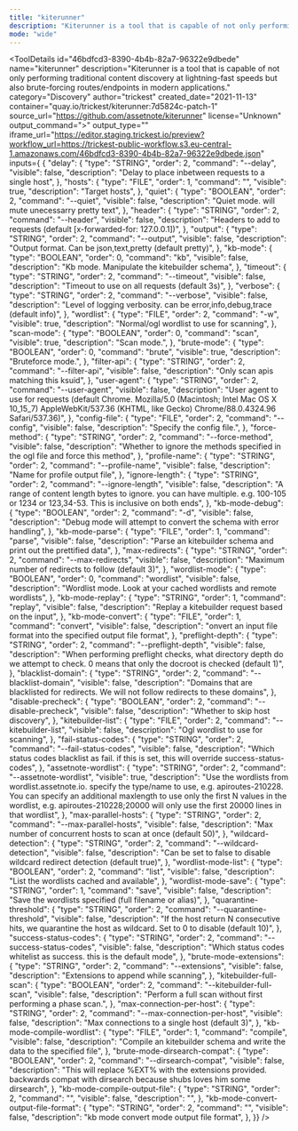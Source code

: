 ```yaml
---
title: "kiterunner"
description: "Kiterunner is a tool that is capable of not only performing traditional content discovery at lightning-fast speeds but also brute-forcing routes/endpoints in modern applications."
mode: "wide"
---
```



<ToolDetails
  id="46bdfcd3-8390-4b4b-82a7-96322e9dbede"
  name="kiterunner"
  description="Kiterunner is a tool that is capable of not only performing traditional content discovery at lightning-fast speeds but also brute-forcing routes/endpoints in modern applications."
  category="Discovery"
  author="trickest"
  created_date="2021-11-13"
  container="quay.io/trickest/kiterunner:7d5824c-patch-1"
  source_url="https://github.com/assetnote/kiterunner"
  license="Unknown"
  output_command=">"
  output_type=""
  iframe_url="https://editor.staging.trickest.io/preview?workflow_url=https://trickest-public-workflow.s3.eu-central-1.amazonaws.com/46bdfcd3-8390-4b4b-82a7-96322e9dbede.json"
  inputs={ {
  "delay": {
    "type": "STRING",
    "order": 2,
    "command": "--delay",
    "visible": false,
    "description": "Delay to place inbetween requests to a single host",
  },
  "hosts": {
    "type": "FILE",
    "order": 1,
    "command": "",
    "visible": true,
    "description": "Target hosts",
  },
  "quiet": {
    "type": "BOOLEAN",
    "order": 2,
    "command": "--quiet",
    "visible": false,
    "description": "Quiet mode. will mute unecessarry pretty text",
  },
  "header": {
    "type": "STRING",
    "order": 2,
    "command": "--header",
    "visible": false,
    "description": "Headers to add to requests (default [x-forwarded-for: 127.0.0.1])",
  },
  "output": {
    "type": "STRING",
    "order": 2,
    "command": "--output",
    "visible": false,
    "description": "Output format. Can be json,text,pretty (default pretty)",
  },
  "kb-mode": {
    "type": "BOOLEAN",
    "order": 0,
    "command": "kb",
    "visible": false,
    "description": "Kb mode. Manipulate the kitebuilder schema",
  },
  "timeout": {
    "type": "STRING",
    "order": 2,
    "command": "--timeout",
    "visible": false,
    "description": "Timeout to use on all requests (default 3s)",
  },
  "verbose": {
    "type": "STRING",
    "order": 2,
    "command": "--verbose",
    "visible": false,
    "description": "Level of logging verbosity. can be error,info,debug,trace (default info)",
  },
  "wordlist": {
    "type": "FILE",
    "order": 2,
    "command": "-w",
    "visible": true,
    "description": "Normal/ogl wordlist to use for scanning",
  },
  "scan-mode": {
    "type": "BOOLEAN",
    "order": 0,
    "command": "scan",
    "visible": true,
    "description": "Scan mode.",
  },
  "brute-mode": {
    "type": "BOOLEAN",
    "order": 0,
    "command": "brute",
    "visible": true,
    "description": "Bruteforce mode.",
  },
  "filter-api": {
    "type": "STRING",
    "order": 2,
    "command": "--filter-api",
    "visible": false,
    "description": "Only scan apis matching this ksuid",
  },
  "user-agent": {
    "type": "STRING",
    "order": 2,
    "command": "--user-agent",
    "visible": false,
    "description": "User agent to use for requests (default Chrome. Mozilla/5.0 (Macintosh; Intel Mac OS X 10_15_7) AppleWebKit/537.36 (KHTML, like Gecko) Chrome/88.0.4324.96 Safari/537.36)",
  },
  "config-file": {
    "type": "FILE",
    "order": 2,
    "command": "--config",
    "visible": false,
    "description": "Specify the config file.",
  },
  "force-method": {
    "type": "STRING",
    "order": 2,
    "command": "--force-method",
    "visible": false,
    "description": "Whether to ignore the methods specified in the ogl file and force this method",
  },
  "profile-name": {
    "type": "STRING",
    "order": 2,
    "command": "--profile-name",
    "visible": false,
    "description": "Name for profile output file",
  },
  "ignore-length": {
    "type": "STRING",
    "order": 2,
    "command": "--ignore-length",
    "visible": false,
    "description": "A range of content length bytes to ignore. you can have multiple. e.g. 100-105 or 1234 or 123,34-53. This is inclusive on both ends",
  },
  "kb-mode-debug": {
    "type": "BOOLEAN",
    "order": 2,
    "command": "-d",
    "visible": false,
    "description": "Debug mode will attempt to convert the schema with error handling",
  },
  "kb-mode-parse": {
    "type": "FILE",
    "order": 1,
    "command": "parse",
    "visible": false,
    "description": "Parse an kitebuilder schema and print out the prettified data",
  },
  "max-redirects": {
    "type": "STRING",
    "order": 2,
    "command": "--max-redirects",
    "visible": false,
    "description": "Maximum number of redirects to follow (default 3)",
  },
  "wordlist-mode": {
    "type": "BOOLEAN",
    "order": 0,
    "command": "wordlist",
    "visible": false,
    "description": "Wordlist mode. Look at your cached wordlists and remote wordlists",
  },
  "kb-mode-replay": {
    "type": "STRING",
    "order": 1,
    "command": "replay",
    "visible": false,
    "description": "Replay a kitebuilder request based on the input",
  },
  "kb-mode-convert": {
    "type": "FILE",
    "order": 1,
    "command": "convert",
    "visible": false,
    "description": "onvert an input file format into the specified output file format",
  },
  "preflight-depth": {
    "type": "STRING",
    "order": 2,
    "command": "--preflight-depth",
    "visible": false,
    "description": "When performing preflight checks, what directory depth do we attempt to check. 0 means that only the docroot is checked (default 1)",
  },
  "blacklist-domain": {
    "type": "STRING",
    "order": 2,
    "command": "--blacklist-domain",
    "visible": false,
    "description": "Domains that are blacklisted for redirects. We will not follow redirects to these domains",
  },
  "disable-precheck": {
    "type": "BOOLEAN",
    "order": 2,
    "command": "--disable-precheck",
    "visible": false,
    "description": "Whether to skip host discovery",
  },
  "kitebuilder-list": {
    "type": "FILE",
    "order": 2,
    "command": "--kitebuilder-list",
    "visible": false,
    "description": "Ogl wordlist to use for scanning",
  },
  "fail-status-codes": {
    "type": "STRING",
    "order": 2,
    "command": "--fail-status-codes",
    "visible": false,
    "description": "Which status codes blacklist as fail. if this is set, this will override success-status-codes",
  },
  "assetnote-wordlist": {
    "type": "STRING",
    "order": 2,
    "command": "--assetnote-wordlist",
    "visible": true,
    "description": "Use the wordlists from wordlist.assetnote.io. specify the type/name to use, e.g. apiroutes-210228. You can specify an additional maxlength to use only the first N values in the wordlist, e.g. apiroutes-210228;20000 will only use the first 20000 lines in that wordlist",
  },
  "max-parallel-hosts": {
    "type": "STRING",
    "order": 2,
    "command": "--max-parallel-hosts",
    "visible": false,
    "description": "Max number of concurrent hosts to scan at once (default 50)",
  },
  "wildcard-detection": {
    "type": "STRING",
    "order": 2,
    "command": "--wildcard-detection",
    "visible": false,
    "description": "Can be set to false to disable wildcard redirect detection (default true)",
  },
  "wordlist-mode-list": {
    "type": "BOOLEAN",
    "order": 2,
    "command": "list",
    "visible": false,
    "description": "List the wordlists cached and available",
  },
  "wordlist-mode-save": {
    "type": "STRING",
    "order": 1,
    "command": "save",
    "visible": false,
    "description": "Save the wordlists specified (full filename or alias)",
  },
  "quarantine-threshold": {
    "type": "STRING",
    "order": 2,
    "command": "--quarantine-threshold",
    "visible": false,
    "description": "If the host return N consecutive hits, we quarantine the host as wildcard. Set to 0 to disable (default 10)",
  },
  "success-status-codes": {
    "type": "STRING",
    "order": 2,
    "command": "--success-status-codes",
    "visible": false,
    "description": "Which status codes whitelist as success. this is the default mode",
  },
  "brute-mode-extensions": {
    "type": "STRING",
    "order": 2,
    "command": "--extensions",
    "visible": false,
    "description": "Extensions to append while scanning",
  },
  "kitebuilder-full-scan": {
    "type": "BOOLEAN",
    "order": 2,
    "command": "--kitebuilder-full-scan",
    "visible": false,
    "description": "Perform a full scan without first performing a phase scan.",
  },
  "max-connection-per-host": {
    "type": "STRING",
    "order": 2,
    "command": "--max-connection-per-host",
    "visible": false,
    "description": "Max connections to a single host (default 3)",
  },
  "kb-mode-compile-wordlist": {
    "type": "FILE",
    "order": 1,
    "command": "compile",
    "visible": false,
    "description": "Compile an kitebuilder schema and write the data to the specified file",
  },
  "brute-mode-dirsearch-compat": {
    "type": "BOOLEAN",
    "order": 2,
    "command": "--dirsearch-compat",
    "visible": false,
    "description": "This will replace %EXT% with the extensions provided. backwards compat with dirsearch because shubs loves him some dirsearch",
  },
  "kb-mode-compile-output-file": {
    "type": "STRING",
    "order": 2,
    "command": "",
    "visible": false,
    "description": "",
  },
  "kb-mode-convert-output-file-format": {
    "type": "STRING",
    "order": 2,
    "command": "",
    "visible": false,
    "description": "kb mode convert mode output file format",
  },
}}
/>